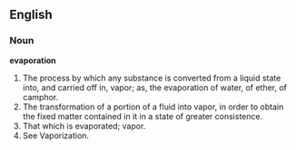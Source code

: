 ==English==

===Noun===

'''evaporation'''

#The process by which any substance is converted from a liquid state into, and carried off in, vapor; as, the evaporation of water, of ether, of camphor.
#The transformation of a portion of a fluid into vapor, in order to obtain the fixed matter contained in it in a state of greater consistence.
#That which is evaporated; vapor.
#See Vaporization.
